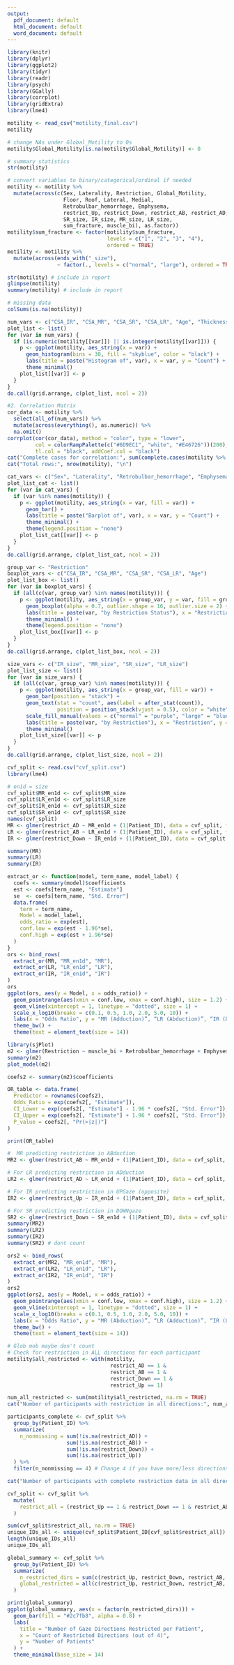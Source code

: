```yaml
---
output:
  pdf_document: default
  html_document: default
  word_document: default
---
```


```r
library(knitr)
library(dplyr)
library(ggplot2)
library(tidyr)
library(readr)
library(psych)
library(GGally)
library(corrplot)  
library(gridExtra)
library(lme4)
```

```r
motility <- read_csv("motility_final.csv")
motility

# change NAs under Global_Motility to 0s
motility$Global_Motility[is.na(motility$Global_Motility)] <- 0

# summary statistics
str(motility)

# convert variables to binary/categorical/ordinal if needed
motility <- motility %>%
  mutate(across(c(Sex, Laterality, Restriction, Global_Motility, 
                  Floor, Roof, Lateral, Medial,
                  Retrobulbar_hemorrhage, Emphysema,
                  restrict_Up, restrict_Down, restrict_AB, restrict_AD,
                  SR_size, IR_size, MR_size, LR_size,
                  sum_fracture, muscle_bi), as.factor))
motility$sum_fracture <- factor(motility$sum_fracture, 
                                levels = c("1", "2", "3", "4"), 
                                ordered = TRUE)
motility <- motility %>%
  mutate(across(ends_with("_size"), 
                ~ factor(., levels = c("normal", "large"), ordered = TRUE)))

str(motility) # include in report
glimpse(motility)
summary(motility) # include in report

# missing data
colSums(is.na(motility))
```
```r
num_vars <- c("CSA_IR", "CSA_MR", "CSA_SR", "CSA_LR", "Age", "Thickness_cut", "sum_fracture", "Global_Motility")
plot_list <- list()
for (var in num_vars) {
  if (is.numeric(motility[[var]]) || is.integer(motility[[var]])) {
    p <- ggplot(motility, aes_string(x = var)) +
      geom_histogram(bins = 30, fill = "skyblue", color = "black") +
      labs(title = paste("Histogram of", var), x = var, y = "Count") +
      theme_minimal()
    plot_list[[var]] <- p
  }
}
do.call(grid.arrange, c(plot_list, ncol = 2))
```

```r
#2. Correlation Matrix
cor_data <- motility %>%
  select(all_of(num_vars)) %>%
  mutate(across(everything(), as.numeric)) %>%
  na.omit()
corrplot(cor(cor_data), method = "color", type = "lower", 
         col = colorRampPalette(c("#6D9EC1", "white", "#E46726"))(200),
         tl.col = "black", addCoef.col = "black")
cat("Complete cases for correlation:", sum(complete.cases(motility %>% select(all_of(num_vars)))), "\n")
cat("Total rows:", nrow(motility), "\n")
```
```r
cat_vars <- c("Sex", "Laterality", "Retrobulbar_hemorrhage", "Emphysema")
plot_list_cat <- list()
for (var in cat_vars) {
  if (var %in% names(motility)) {
    p <- ggplot(motility, aes_string(x = var, fill = var)) +
      geom_bar() +
      labs(title = paste("Barplot of", var), x = var, y = "Count") +
      theme_minimal() +
      theme(legend.position = "none")
    plot_list_cat[[var]] <- p
  }
}
do.call(grid.arrange, c(plot_list_cat, ncol = 2))
```
```r
group_var <- "Restriction"
boxplot_vars <- c("CSA_IR", "CSA_MR", "CSA_SR", "CSA_LR", "Age")
plot_list_box <- list()
for (var in boxplot_vars) {
  if (all(c(var, group_var) %in% names(motility))) {
    p <- ggplot(motility, aes_string(x = group_var, y = var, fill = group_var)) +
      geom_boxplot(alpha = 0.7, outlier.shape = 16, outlier.size = 2) +
      labs(title = paste(var, "by Restriction Status"), x = "Restriction Status", y = var) +
      theme_minimal() +
      theme(legend.position = "none")
    plot_list_box[[var]] <- p
  }
}
do.call(grid.arrange, c(plot_list_box, ncol = 2))

```

```r
size_vars <- c("IR_size", "MR_size", "SR_size", "LR_size")
plot_list_size <- list()
for (var in size_vars) {
  if (all(c(var, group_var) %in% names(motility))) {
    p <- ggplot(motility, aes_string(x = group_var, fill = var)) +
      geom_bar(position = "stack") +
      geom_text(stat = "count", aes(label = after_stat(count)),
                position = position_stack(vjust = 0.5), color = "white", size = 3) +
      scale_fill_manual(values = c("normal" = "purple", "large" = "blue", "NA" = "black")) +
      labs(title = paste(var, "by Restriction"), x = "Restriction", y = "Count", fill = var) +
      theme_minimal()
    plot_list_size[[var]] <- p
  }
}
do.call(grid.arrange, c(plot_list_size, ncol = 2))
```


```r

cvf_split <- read.csv("cvf_split.csv")
library(lme4)

# en1d = size
cvf_split$MR_en1d <- cvf_split$MR_size
cvf_split$LR_en1d <- cvf_split$LR_size
cvf_split$IR_en1d <- cvf_split$IR_size
cvf_split$SR_en1d <- cvf_split$SR_size
names(cvf_split)
MR <- glmer(restrict_AD ~ MR_en1d + (1|Patient_ID), data = cvf_split, family = "binomial")
LR <- glmer(restrict_AB ~ LR_en1d + (1|Patient_ID), data = cvf_split, family = "binomial")
IR <- glmer(restrict_Down ~ IR_en1d + (1|Patient_ID), data = cvf_split, family = "binomial")

summary(MR)
summary(LR)
summary(IR)
```
```r
extract_or <- function(model, term_name, model_label) {
  coefs <- summary(model)$coefficients
  est <- coefs[term_name, "Estimate"]
  se  <- coefs[term_name, "Std. Error"]
  data.frame(
    term = term_name,
    Model = model_label,
    odds_ratio = exp(est),
    conf.low = exp(est - 1.96*se),
    conf.high = exp(est + 1.96*se)
  )
}
ors <- bind_rows(
  extract_or(MR, "MR_en1d", "MR"),
  extract_or(LR, "LR_en1d", "LR"),
  extract_or(IR, "IR_en1d", "IR")
)
ors
ggplot(ors, aes(y = Model, x = odds_ratio)) +
  geom_pointrange(aes(xmin = conf.low, xmax = conf.high), size = 1.2) +
  geom_vline(xintercept = 1, linetype = "dotted", size = 1) +
  scale_x_log10(breaks = c(0.1, 0.5, 1.0, 2.0, 5.0, 10)) +
  labs(x = "Odds Ratio", y = "MR (Adduction)”, “LR (Abduction)”, “IR (Downgaze)", title = "Odds Ratios for Muscle Enlargement Predicting Restriction",) +
  theme_bw() +
  theme(text = element_text(size = 14))
```

```r

library(sjPlot)
m2 <- glmer(Restriction ~ muscle_bi + Retrobulbar_hemorrhage + Emphysema + (1|Patient_ID), data = cvf_split, family = "binomial")
summary(m2)
plot_model(m2)

coefs2 <- summary(m2)$coefficients

OR_table <- data.frame(
  Predictor = rownames(coefs2),
  Odds_Ratio = exp(coefs2[, "Estimate"]),
  CI_Lower = exp(coefs2[, "Estimate"] - 1.96 * coefs2[, "Std. Error"]),
  CI_Upper = exp(coefs2[, "Estimate"] + 1.96 * coefs2[, "Std. Error"]),
  P_value = coefs2[, "Pr(>|z|)"]
)

print(OR_table)
```
```r
#  MR predicting restriction in ABduction 
MR2 <- glmer(restrict_AB ~ MR_en1d + (1|Patient_ID), data = cvf_split, family = "binomial")

# For LR predicting restriction in ADduction
LR2 <- glmer(restrict_AD ~ LR_en1d + (1|Patient_ID), data = cvf_split, family = "binomial")

# For IR predicting restriction in UPGaze (opposite)
IR2 <- glmer(restrict_Up ~ IR_en1d + (1|Patient_ID), data = cvf_split, family = "binomial")

# For SR predicting restriction in DOWNgaze
SR2 <- glmer(restrict_Down ~ SR_en1d + (1|Patient_ID), data = cvf_split, family = "binomial")
summary(MR2)
summary(LR2)
summary(IR2)
summary(SR2) # dont count
```
```r
ors2 <- bind_rows(
  extract_or(MR2, "MR_en1d", "MR"),
  extract_or(LR2, "LR_en1d", "LR"),
  extract_or(IR2, "IR_en1d", "IR")
)
ors2
ggplot(ors2, aes(y = Model, x = odds_ratio)) +
  geom_pointrange(aes(xmin = conf.low, xmax = conf.high), size = 1.2) +
  geom_vline(xintercept = 1, linetype = "dotted", size = 1) +
  scale_x_log10(breaks = c(0.1, 0.5, 1.0, 2.0, 5.0, 10)) +
  labs(x = "Odds Ratio", y = "MR (Abduction)”, “LR (Adduction)”, “IR (Upgaze)", title = "Odds Ratios for Muscle Enlargement Predicting Restriction (Opposite Direction)",) +
  theme_bw() +
  theme(text = element_text(size = 14))
```

```r
# Glob mob maybe don't count
# Check for restriction in ALL directions for each participant
motility$all_restricted <- with(motility,
                                 restrict_AD == 1 &
                                 restrict_AB == 1 &
                                 restrict_Down == 1 &
                                 restrict_Up == 1)

num_all_restricted <- sum(motility$all_restricted, na.rm = TRUE)
cat("Number of participants with restriction in all directions:", num_all_restricted, "\n")

participants_complete <- cvf_split %>%
  group_by(Patient_ID) %>%
  summarize(
    n_nonmissing = sum(!is.na(restrict_AD)) +
                   sum(!is.na(restrict_AB)) +
                   sum(!is.na(restrict_Down)) +
                   sum(!is.na(restrict_Up))
  ) %>%
  filter(n_nonmissing == 4) # Change 4 if you have more/less directions

cat("Number of participants with complete restriction data in all directions:", nrow(participants_complete), "\n")
```
```r
cvf_split <- cvf_split %>%
  mutate(
    restrict_all = (restrict_Up == 1 & restrict_Down == 1 & restrict_AB == 1 & restrict_AD == 1)
  )

sum(cvf_split$restrict_all, na.rm = TRUE) 
unique_IDs_all <- unique(cvf_split$Patient_ID[cvf_split$restrict_all])
length(unique_IDs_all) 
unique_IDs_all

global_summary <- cvf_split %>%
  group_by(Patient_ID) %>%
  summarize(
    n_restricted_dirs = sum(c(restrict_Up, restrict_Down, restrict_AB, restrict_AD), na.rm = TRUE),
    global_restricted = all(c(restrict_Up, restrict_Down, restrict_AB, restrict_AD) == 1, na.rm = TRUE)
  )

print(global_summary)
ggplot(global_summary, aes(x = factor(n_restricted_dirs))) +
  geom_bar(fill = "#2c7fb8", alpha = 0.8) +
  labs(
    title = "Number of Gaze Directions Restricted per Patient",
    x = "Count of Restricted Directions (out of 4)",
    y = "Number of Patients"
  ) +
  theme_minimal(base_size = 14)

```






